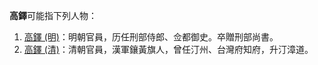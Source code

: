 '''高鐸'''可能指下列人物：
#[[高鐸_(明)|高鐸 (明)]]：明朝官員，历任刑部侍郎、佥都御史。卒贈刑部尚書。
#[[高鐸_(清)|高鐸 (清)]]：清朝官員，漢軍鑲黃旗人，曾任汀州、台灣府知府，升汀漳道。

{{disambig|D鐸|Cat=二字高姓人名消歧义}}